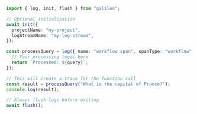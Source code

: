 ```typescript TypeScript
import { log, init, flush } from "galileo";

// Optional initialization
await init({
  projectName: "my-project",
  logStreamName: "my-log-stream",
});

const processQuery = log({ name: "workflow span", spanType: "workflow" }, (query) => {
  // Your processing logic here
  return `Processed: ${query}`;
});

// This will create a trace for the function call
const result = processQuery("What is the capital of France?");
console.log(result);

// Always flush logs before exiting
await flush();
```
